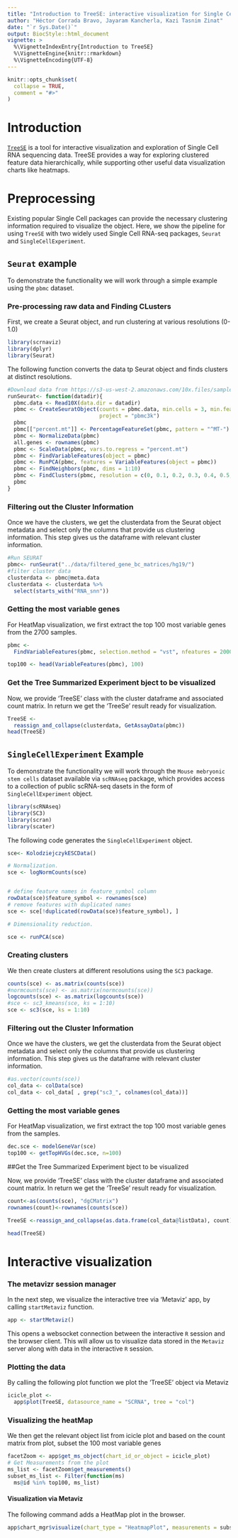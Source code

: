 ```yaml
---
title: "Introduction to TreeSE: interactive visualization for Single Cell RNA seq data"
author: "Héctor Corrada Bravo, Jayaram Kancherla, Kazi Tasnim Zinat"
date: "`r Sys.Date()`"
output: BiocStyle::html_document
vignette: >
  %\VignetteIndexEntry{Introduction to TreeSE}
  %\VignetteEngine{knitr::rmarkdown}
  %\VignetteEncoding{UTF-8}
---
```


```r
knitr::opts_chunk$set(
  collapse = TRUE,
  comment = "#>"
)
```

# Introduction

[`TreeSE`](https://github.com/HCBravoLab/TreeSE) is a tool for interactive visualization and exploration of Single Cell RNA sequencing data. TreeSE provides a way for exploring clustered feature data hierarchically, 
while supporting other useful data visualization charts like heatmaps.

# Preprocessing

Existing popular Single Cell packages can provide the necessary clustering information required to visualize the object. Here, we show the pipeline for using `TreeSE` with two widely used Single Cell RNA-seq packages, `Seurat` and `SingleCellExperiment`.

## `Seurat` example

To demonstrate the functionality we will work through a simple
example using the `pbmc` dataset. 

### Pre-processing raw data and Finding CLusters

First, we create a Seurat object, and run clustering at various resolutions (0-1.0)

```r
library(scrnaviz)
library(dplyr)
library(Seurat)
```

The following function converts the data tp Seurat object and finds clusters at distinct resolutions.
```r
#Download data from https://s3-us-west-2.amazonaws.com/10x.files/samples/cell/pbmc3k/pbmc3k_filtered_gene_bc_matrices.tar.gz
runSeurat<- function(datadir){
  pbmc.data <- Read10X(data.dir = datadir)
  pbmc <- CreateSeuratObject(counts = pbmc.data, min.cells = 3, min.features = 200,
                             project = "pbmc3k")
  pbmc
  pbmc[["percent.mt"]] <- PercentageFeatureSet(pbmc, pattern = "^MT-")
  pbmc <- NormalizeData(pbmc)
  all.genes <- rownames(pbmc)
  pbmc <- ScaleData(pbmc, vars.to.regress = "percent.mt")
  pbmc <- FindVariableFeatures(object = pbmc)
  pbmc <- RunPCA(pbmc, features = VariableFeatures(object = pbmc))
  pbmc <- FindNeighbors(pbmc, dims = 1:10)
  pbmc <- FindClusters(pbmc, resolution = c(0, 0.1, 0.2, 0.3, 0.4, 0.5, 0.6, 0.7, 0.8, 0.9, 1.0), print.output = 0, save.SNN = TRUE)
  pbmc
}
```


### Filtering out the Cluster Information

Once we have the clusters, we get the clusterdata from the Seurat object metadata and select only the columns that provide us clustering information. This step gives us the dataframe with relevant cluster information.
```r
#Run SEURAT
pbmc<- runSeurat("../data/filtered_gene_bc_matrices/hg19/")
#filter cluster data
clusterdata <- pbmc@meta.data
clusterdata <- clusterdata %>%
  select(starts_with("RNA_snn"))
```
### Getting the most variable genes

For HeatMap visualization, we first extract the top 100 most variable genes from the  2700 samples.
```r
pbmc <-
  FindVariableFeatures(pbmc, selection.method = "vst", nfeatures = 2000)

top100 <- head(VariableFeatures(pbmc), 100)

```

### Get the Tree Summarized Experiment bject to be visualized

Now, we provide 'TreeSE' class with the cluster dataframe and associated count matrix. In return we get the 'TreeSe' result ready for visualization.
```r
TreeSE <-
  reassign_and_collapse(clusterdata, GetAssayData(pbmc))
head(TreeSE)
```


## `SingleCellExperiment` Example

To demonstrate the functionality we will work through the `Mouse mebryonic stem cells`  dataset available via `scRNAseq` package, which provides access to a collection of public scRNA-seq dasets in the form of `SingleCellExperiment` object. 


```r
library(scRNAseq)
library(SC3)
library(scran)
library(scater)
```

The following code generates the `SingleCellExperiment` object.

```r

sce<- KolodziejczykESCData()

# Normalization.
sce <- logNormCounts(sce)


# define feature names in feature_symbol column
rowData(sce)$feature_symbol <- rownames(sce)
# remove features with duplicated names
sce <- sce[!duplicated(rowData(sce)$feature_symbol), ]

# Dimensionality reduction.

sce <- runPCA(sce)

```

### Creating clusters

We then create clusters at different resolutions using the `SC3` package.

```r
counts(sce) <- as.matrix(counts(sce))
#normcounts(sce) <- as.matrix(normcounts(sce))
logcounts(sce) <- as.matrix(logcounts(sce))
#sce <- sc3_kmeans(sce, ks = 1:10)
sce <- sc3(sce, ks = 1:10)
```

### Filtering out the Cluster Information

Once we have the clusters, we get the clusterdata from the Seurat object metadata and select only the columns that provide us clustering information. This step gives us the dataframe with relevant cluster information.

```r

#as.vector(counts(sce))
col_data <- colData(sce)
col_data <- col_data[ , grep("sc3_", colnames(col_data))]
```

### Getting the most variable genes

For HeatMap visualization, we first extract the top 100 most variable genes from the   samples.
```r
dec.sce <- modelGeneVar(sce)
top100 <- getTopHVGs(dec.sce, n=100)

```

##Get the Tree Summarized Experiment bject to be visualized

Now, we provide 'TreeSE' class with the cluster dataframe and associated count matrix. In return we get the 'TreeSe' result ready for visualization.
```r
count<-as(counts(sce), "dgCMatrix")
rownames(count)<-rownames(counts(sce))

TreeSE <-reassign_and_collapse(as.data.frame(col_data@listData), count)

head(TreeSE)
```

# Interactive visualization

### The metavizr session manager

In the next step, we visualize the interactive tree via 'Metaviz' app, by calling `startMetaviz` function.
```r
app <- startMetaviz()
```

This opens a websocket connection between the interactive `R` session and the browser client. This will allow us to visualize data stored in the `Metaviz` server along with data in the interactive `R` session.

### Plotting the data

By calling the following plot function we plot the 'TreeSE' object via Metaviz
```r
icicle_plot <-
  app$plot(TreeSE, datasource_name = "SCRNA", tree = "col")
```
### Visualizing the heatMap


We then get the relevant object list from icicle plot and based on the count matrix from plot, subset the 100 most variable genes
```r
facetZoom <- app$get_ms_object(chart_id_or_object = icicle_plot)
# Get Measurements from the plot
ms_list <- facetZoom$get_measurements()
subset_ms_list <- Filter(function(ms)
  ms@id %in% top100, ms_list)
```
#### Visualization via Metaviz

The following command adds a HeatMap plot in the browser.
```r
app$chart_mgr$visualize(chart_type = "HeatmapPlot", measurements = subset_ms_list)
```
